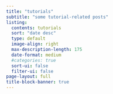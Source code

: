 ```yaml
---
title: "tutorials"
subtitle: "some tutorial-related posts"
listing:
  contents: tutorials
  sort: "date desc"
  type: default
  image-align: right
  max-description-length: 175
  date-format: medium
  #categories: true
  sort-ui: false
  filter-ui: false
page-layout: full
title-block-banner: true
---
```


